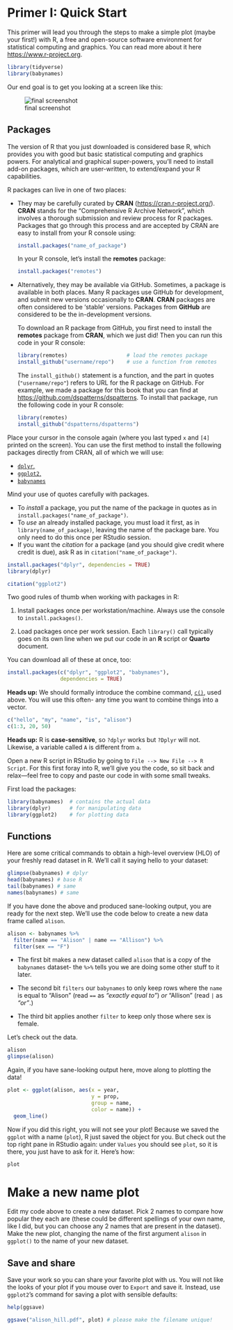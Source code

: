 # Primer I: Quick Start {-}

This primer will lead you through the steps to make a simple plot (maybe your first!) with R, a free and open-source software environment for statistical computing and graphics. You can read more about it here <https://www.r-project.org>.

```r
library(tidyverse)
library(babynames)
```


Our end goal is to get you looking at a screen like this:

![final screenshot](img/final-screenshot.png)

## Packages

The version of R that you just downloaded is considered base R, which provides you with good but basic statistical computing and graphics powers. For analytical and graphical super-powers, you'll need to install add-on packages, which are user-written, to extend/expand your R capabilities.

R packages can live in one of two places:

* They may be carefully curated by **CRAN** (<https://cran.r-project.org/>). **CRAN** stands for the "Comprehensive R Archive Network", which involves a thorough submission and review process for R packages. Packages that go through this process and are accepted by CRAN are easy to install from your R console using: 

    ```r
    install.packages("name_of_package")
    ```
    
    In your R console, let's install the **remotes** package:
    
    ```r
    install.packages("remotes")
    ```


* Alternatively, they may be available via GitHub. Sometimes, a package is available in both places. Many R packages use GitHub for development, and submit new versions occasionally to **CRAN**. **CRAN** packages are often considered to be 'stable' versions. Packages from **GitHub** are considered to be the in-development versions.

  To download an R package from GitHub, you first need to install the **remotes** package from **CRAN**, which we just did! Then you can run this code in your R console:

    ```r
    library(remotes)                   # load the remotes package
    install_github("username/repo")    # use a function from remotes
    ```
    
    The `install_github()` statement is a function, and the part in quotes (`"username/repo"`) refers to URL for the R package on GitHub. For example, we made a package for this book that you can find at <https://github.com/dspatterns/dspatterns>. To install that package, run the following code in your R console:
    
    ```r
    library(remotes)                   
    install_github("dspatterns/dspatterns")    
    ```


Place your cursor in the console again (where you last typed `x` and `[4]` printed on the screen). You can use the first method to install the following packages directly from CRAN, all of which we will use:

  * [`dplyr`,](http://dplyr.tidyverse.org)
  * [`ggplot2`,](http://ggplot2.tidyverse.org)
  * [`babynames`](https://github.com/hadley/babynames)

Mind your use of quotes carefully with packages.

* To *install* a package, you put the name of the package in quotes as in `install.packages("name_of_package")`. 
* To *use* an already installed package, you must load it first, as in `library(name_of_package)`, leaving the name of the package bare. You only need to do this once per RStudio session.
* If you want the *citation* for a package (and you should give credit where credit is due), ask R as in `citation("name_of_package")`.

```r
install.packages("dplyr", dependencies = TRUE)
library(dplyr)
```

```r
citation("ggplot2")
```


Two good rules of thumb when working with packages in R: 

1. Install packages once per workstation/machine. Always use the console to `install.packages()`.

2. Load packages once per work session. Each `library()` call typically goes on its own line when we put our code in an **R** script or **Quarto** document.

  
You can download all of these at once, too:

```r
install.packages(c("dplyr", "ggplot2", "babynames"), 
                 dependencies = TRUE)
```

<p class="text-info"> __Heads up:__ We should formally introduce the combine command, [`c()`](http://stat.ethz.ch/R-manual/R-patched/library/base/html/c.html), used above. You will use this often- any time you want to combine things into a vector.</p>

```r
c("hello", "my", "name", "is", "alison")
c(1:3, 20, 50)
```




<p class="text-info"> __Heads up:__ R is **case-sensitive**, so `?dplyr` works but `?Dplyr` will not. Likewise, a variable called `A` is different from `a`.</p>


Open a new R script in RStudio by going to `File --> New File --> R Script`. For this first foray into R, we'll give you the code, so sit back and relax—feel free to copy and paste our code in with some small tweaks.

First load the packages:

```r
library(babynames)  # contains the actual data
library(dplyr)      # for manipulating data
library(ggplot2)    # for plotting data
```


## Functions

Here are some critical commands to obtain a high-level overview (HLO) of your freshly read dataset in R. We'll call it saying hello to your dataset:

```r
glimpse(babynames) # dplyr
head(babynames) # base R
tail(babynames) # same
names(babynames) # same
```


If you have done the above and produced sane-looking output, you are ready for the next step. We'll use the code below to create a new data frame called `alison`.

```r
alison <- babynames %>%
  filter(name == "Alison" | name == "Allison") %>% 
  filter(sex == "F") 
```

* The first bit makes a new dataset called `alison` that is a copy of the `babynames` dataset- the `%>%` tells you we are doing some other stuff to it later.

* The second bit `filters` our `babynames` to only keep rows where the `name` is equal to "Alison" (read `==` as _"exactly equal to"_) *or* "Allison" (read `|` as _"or"_.) 

* The third bit applies another `filter` to keep only those where sex is female.

Let's check out the data.

```r
alison
glimpse(alison)
```

Again, if you have sane-looking output here, move along to plotting the data!

```r
plot <- ggplot(alison, aes(x = year, 
                           y = prop,  
                           group = name, 
                           color = name)) + 
  geom_line()  
```

Now if you did this right, you will not see your plot! Because we saved the `ggplot` with a name (`plot`), R just saved the object for you. But check out the top right pane in RStudio again: under `Values` you should see `plot`, so it is there, you just have to ask for it. Here's how:

```r
plot 
```

# Make a new name plot

Edit my code above to create a new dataset. Pick 2 names to compare how popular they each are (these could be different spellings of your own name, like I did, but you can choose any 2 names that are present in the dataset). Make the new plot, changing the name of the first argument `alison` in `ggplot()` to the name of your new dataset.


## Save and share 

Save your work so you can share your favorite plot with us. You will not like the looks of your plot if you mouse over to `Export` and save it. Instead, use `ggplot2`'s command for saving a plot with sensible defaults:

```r
help(ggsave)
```

```r
ggsave("alison_hill.pdf", plot) # please make the filename unique!
```
